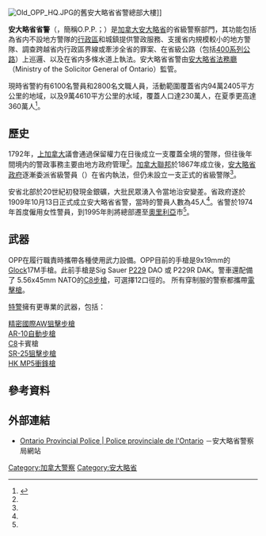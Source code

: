{{refimprove|time=2022-5-6}}
{{Infobox law enforcement agency
| agencyname        = 安大略省省警
| nativename        = {{nobold|{{smaller|{{lang|en|Ontario Provincial Police}}}}<br>{{smaller|{{lang|fr|Police provinciale de l'Ontario}}}}}}
| logo              = 
| logocaption       = 
| badge             = Patch of the Ontario Provincial Police.svg
| badgecaption      = 省警肩章
| flag              = 
| flagcaption       = 
| motto             = Safe Communities, A Secure Ontario
| mottotranslated   = 
| abbreviation      = OPP
| formedyear        = {{start date and age|1909|10|13|df=yes}}<ref>{{cite web |title=The OPP Museum – Historical Highlights of the Ontario Provincial Police |url=http://www.opp.ca/museum/en/collection/historicalhighlights.php |access-date=19 June 2012 |publisher=Ontario Provincial Police |url-status=live |archive-url=https://web.archive.org/web/20120325015534/http://www.opp.ca/museum/en/collection/historicalhighlights.php |archive-date=25 March 2012 }}</ref>
| employees         = 5,500名制服[[警員|警員]]<br />700 [[輔警|輔警]]<br />2,500名文職僱員<ref name="WWA">{{cite web | title = Who We Are | publisher = Ontario Provincial Police | url = http://www.opp.ca/index.php?id=123 | access-date = July 15, 2020 | archive-date = 2022-05-19 | archive-url = https://web.archive.org/web/20220519123511/https://www.opp.ca/index.php?id=123 }}</ref>
| volunteers        = 
| budget            = $1,162,690,448 CAD，2019年–2020年的營業費用
| divtype           = Province
| divname           = 
| country           = 加拿大
| governingbody     = [[安大略省法務廳|安大略省法務廳]]
| constitution1     = ''Police Services Act'' (RSO 1990 c. P.15)
| police            = Yes
| headquarters      = 777 Memorial Avenue<br />[[奧里利亞|奧里利亞]]，[[加拿大|加拿大]][[安大略省|安大略省]]
| stations          = 170<ref>{{cite web |title=Ontario Provincial Police Detachment List |url=http://www.opp.ca/ecms/index.php?id=420 |access-date=19 January 2014 |publisher=Ontario Provincial Police |archive-date=2015-10-18 |archive-url=https://web.archive.org/web/20151018171334/http://www.opp.ca/ecms/index.php?id=420 }}</ref>
| sworn             = 
| sworntype         = 
| unsworn           = 
| unsworntype       = 
| electeetype       = Minister
| minister1name     = Sylvia Jones
| minister1pfo      = 法務廳長 (總檢察長)
| minister2name     = 
| minister2pfo      = 
| chief1name        = Thomas Carrique
| chief1position    = 省警察局長<ref>{{cite web |url=https://www.opp.ca/index.php?id=115&entryid=56b7ac4f8f94ac9e5828d17a |title=Office of the Commissioner |work=Ontario Provincial Police |access-date=9 April 2019 |archive-date=2022-06-11 |archive-url=https://web.archive.org/web/20220611005034/https://www.opp.ca/index.php?id=115&entryid=56b7ac4f8f94ac9e5828d17a }}</ref>
| website           = {{URL|www.opp.ca}}
}}
[[File:Old_OPP_HQ.JPG|thumb]]的舊安大略省省警總部大樓]]

'''安大略省省警'''（{{lang-en|Ontario Provincial Police}}，簡稱O.P.P.；{{lang-fr|Police provinciale de l'Ontario}}）是[[加拿大|加拿大]][[安大略省|安大略省]]的省級警察部門，其功能包括為省内不設地方警隊的[[安大略省行政區劃|行政區]]和城鎮提供警政服務、支援省内規模較小的地方警隊、調查跨越省内行政區界線或牽涉全省的罪案、在省級公路（包括[[400系列公路|400系列公路]]）上巡邏、以及在省内多條水道上執法。安大略省省警由[[安大略省法務廳|安大略省法務廳]]（Ministry of the Solicitor General of Ontario）監管。

現時省警約有6100名警員和2800名文職人員，活動範圍覆蓋省内94萬2405平方公里的地域，以及9萬4610平方公里的水域，覆蓋人口達230萬人，在夏季更高達360萬人<ref name="hist">{{cite web|title=A Brief History|url=http://www.opp.ca/ecms/index.php?id=129|accessdate=2014-02-27|work=安大略省省警|archive-url=https://web.archive.org/web/20160325204021/http://www.opp.ca/ecms/index.php?id=129|archive-date=2016-03-25|dead-url=yes}}</ref>。
==歷史==
1792年，[[上加拿大|上加拿大]]議會通過保留權力在日後成立一支覆蓋全境的警隊，但往後年間境内的警政事務主要由地方政府管理<ref name="hist"/>。[[加拿大聯邦|加拿大聯邦]]於1867年成立後，[[安大略省政府|安大略省政府]]逐漸委派省級警員（{{lang|en|Provincial Constable}}）在省内執法，但仍未設立一支正式的省級警隊<ref name="hist"/>。

安省北部於20世紀初發現金銀礦，大批民眾湧入令當地治安變差。省政府遂於1909年10月13日正式成立安大略省省警，當時的警員人數為45人<ref name="hist"/>。省警於1974年首度僱用女性警員，到1995年則將總部遷至[[奧里利亞|奧里利亞]]市<ref name="hist"/>。

==武器==
OPP在履行職責時攜帶各種使用武力設備。OPP目前的手槍是9x19mm的[[格洛克手槍|Glock]]17M手槍。此前手槍是Sig Sauer [[SIG_P226半自動手槍#P229|P229]] DAO 或 P229R DAK。警車還配備了 5.56x45mm NATO的[[C7突擊步槍|C8步槍]]，可選擇12口徑的{{le|雷明頓870泵動式散彈槍|Remington Model 870}}。 所有穿制服的警察都攜帶[[泰瑟|電擊槍]]。

[[特警|特警]]擁有更專業的武器，包括：

[[精密國際AW狙擊步槍|精密國際AW狙擊步槍]]<br>
[[AR-10自動步槍|AR-10自動步槍]]<br>
[[C7突擊步槍|C8]]卡賓槍<br>
[[SR-25狙擊步槍|SR-25狙擊步槍]]<br>
[[HK_MP5衝鋒槍|HK MP5衝鋒槍]]

==參考資料==
{{reflist}}

==外部連結==
{{Commons category|Ontario Provincial Police}}
*{{en}}{{fr}}[http://www.opp.ca/ Ontario Provincial Police | Police provinciale de l'Ontario] {{Wayback|url=http://www.opp.ca/ |date=20210310155702 }}－安大略省警察局網站

[[Category:加拿大警察|Category:加拿大警察]]
[[Category:安大略省|Category:安大略省]]